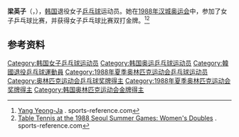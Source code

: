 {{Infobox sportsperson
| name           = 梁英子
| sport          = [[乒乓球|乒乓球]]
| show-medals    = yes
| medaltemplates = 
{{MedalGold| [[1988年夏季奥林匹克运动会|1988年 汉城]] | [[1988年夏季奥林匹克运动会乒乓球比赛|双打]]}}
}}

'''梁英子'''（{{lang-ko|'''양영자'''}}，{{bd|1964年|7月6日||}}），[[韩国|韩国]]退役女子[[乒乓球|乒乓球]]运动员。她在[[1988年汉城奥运会|1988年汉城奥运会]]中，参加了女子乒乓球比赛，并获得女子乒乓球比赛双打金牌。<ref>[http://www.sports-reference.com/olympics/athletes/ya/yang-yeong-ja-1.html Yang Yeong-Ja] {{Wayback|url=http://www.sports-reference.com/olympics/athletes/ya/yang-yeong-ja-1.html |date=20200417233727 }}. sports-reference.com</ref><ref>[http://www.sports-reference.com/olympics/summer/1988/TTN/womens-doubles.html Table Tennis at the 1988 Seoul Summer Games: Women's Doubles] {{Wayback|url=http://www.sports-reference.com/olympics/summer/1988/TTN/womens-doubles.html |date=20200418124523 }}. sports-reference.com</ref>

== 参考资料 ==
{{reflist}}

{{奥林匹克运动会乒乓球女子双打冠军}}
{{世界杯乒乓球赛女子双打冠军}}
{{亚洲乒乓球锦标赛女子双打冠军}}
{{亚洲乒乓球锦标赛女子团体冠军}}
{{亚洲运动会乒乓球比赛女子团体冠军}}
{{Korean Table Tennis Gold Medalist}}
{{韩国乒乓球}}

{{Authority control}}
{{DEFAULTSORT:Y}}
[[Category:韩国女子乒乓球运动员|Category:韩国女子乒乓球运动员]]
[[Category:韩国奥运乒乓球运动员|Category:韩国奥运乒乓球运动员]]
[[Category:韓國退役乒乓球運動員|Category:韓國退役乒乓球運動員]]
[[Category:1988年夏季奥林匹克运动会乒乓球运动员|Category:1988年夏季奥林匹克运动会乒乓球运动员]]
[[Category:奥林匹克运动会乒乓球奖牌得主|Category:奥林匹克运动会乒乓球奖牌得主]]
[[Category:1988年夏季奥林匹克运动会奖牌得主|Category:1988年夏季奥林匹克运动会奖牌得主]]
[[Category:韩国奥林匹克运动会金牌得主|Category:韩国奥林匹克运动会金牌得主]]